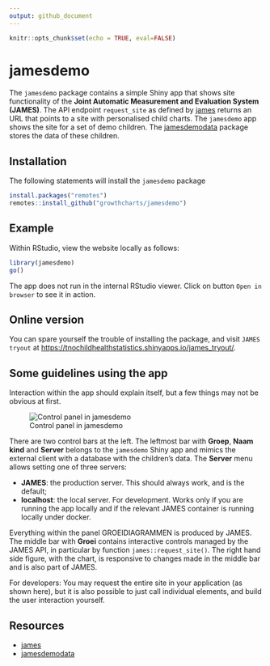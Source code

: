 ```yaml
---
output: github_document
---
```


<!-- README.md is generated from README.Rmd. Please edit that file -->


```r
knitr::opts_chunk$set(echo = TRUE, eval=FALSE)
```

# jamesdemo

The `jamesdemo` package contains a simple Shiny app that shows site functionality of the **Joint Automatic Measurement and Evaluation System (JAMES)**. The API endpoint `request_site` as defined by [james](https://github.com/growthcharts/james) returns an URL that points to a site with personalised child charts. The `jamesdemo` app shows the site for a set of demo children. The [jamesdemodata](https://github.com/growthcharts/jamesdemodata) package stores the data of these children.

## Installation

The following statements will install the `jamesdemo` package

```r
install.packages("remotes")
remotes::install_github("growthcharts/jamesdemo")
```

## Example

Within RStudio, view the website locally as follows:

```r
library(jamesdemo)
go()
```

The app does not run in the internal RStudio viewer. Click on button `Open in browser` to see it in action.

## Online version

You can spare yourself the trouble of installing the package, and visit 
`JAMES tryout` at <https://tnochildhealthstatistics.shinyapps.io/james_tryout/>.

## Some guidelines using the app

Interaction within the app should explain itself, but a few things may not be obvious at first.

![Control panel in jamesdemo ](https://raw.githubusercontent.com/growthcharts/jamesdemo/master/inst/figures/JAMES_tryout.png?raw=true)

There are two control bars at the left. The leftmost bar with **Groep**, **Naam kind** and **Server** belongs to the `jamesdemo` Shiny app and mimics the external client with a database with the children's data. The **Server** menu allows setting one of three servers: 

- **JAMES**: the production server. This should always work, and is the default;
- **localhost**: the local server. For development. Works only if you are running the app locally and if the relevant JAMES container is running locally under docker.

Everything within the panel GROEIDIAGRAMMEN is produced by JAMES. The middle bar with **Groei** contains interactive controls managed by the JAMES API, in particular by function `james::request_site()`. The right hand side figure, with the chart, is responsive to changes made in the middle bar and is also part of JAMES. 

For developers: You may request the entire site in your application (as shown here), but it is also possible to just call individual elements, and build the user interaction yourself.

## Resources

- [james](https://github.com/growthcharts/james)
- [jamesdemodata](https://github.com/growthcharts/jamesdemodata)
